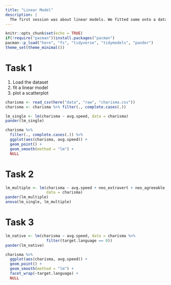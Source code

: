 ```yaml
---
title: "Linear Model"
description: |
  The first session was about linear models. We fitted some onto a dataset from Hippel et al (2015). Here we do not much of `tidymodel`.
---
```


```r
knitr::opts_chunk$set(echo = TRUE)
if(!require("pacman"))install.packages("pacman")
pacman::p_load("here", "fs", "tidyverse", "tidymodels", "pander")
theme_set(theme_minimal())
```

# Task 1

1. Load the dataset
2. fit a linear model
3. plot a scatterplot

```r
charisma <- read_csv(here("data", "raw", "charisma.csv"))
charisma <- charisma %>% filter(., complete.cases(.))
```

```r
lm_single <- lm(charisma ~ avg.speed, data = charisma)
pander(lm_single)
```

```r
charisma %>% 
  filter(., complete.cases(.)) %>% 
  ggplot(aes(charisma, avg.speed)) +
  geom_point() +
  geom_smooth(method = "lm") +
  NULL
```
# Task 2

```r
lm_multiple <- lm(charisma ~ avg.speed + neo_extravert + neo_agreeable,
                  data = charisma)
pander(lm_multiple)
anova(lm_single, lm_multiple)
```

# Task 3

```r
lm_native <- lm(charisma ~ avg.speed, data = charisma %>% 
                  filter(target.language == 0))
pander(lm_native)
```

```r
charisma %>% 
  ggplot(aes(charisma, avg.speed)) + 
  geom_point() +
  geom_smooth(method = "lm") +
  facet_wrap(~target.language) +
  NULL
```


